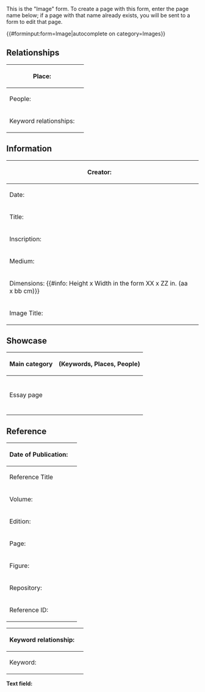 <noinclude>
This is the "Image" form.
To create a page with this form, enter the page name below;
if a page with that name already exists, you will be sent to a form to edit that page.

{{#forminput:form=Image|autocomplete on category=Images}}

</noinclude><includeonly>
<div id="wikiPreview" style="display: none; padding-bottom: 25px; margin-bottom: 25px; border-bottom: 1px solid #AAAAAA;"></div>
{{{for template|Image}}}
== Relationships ==
{| class="formtable"
! Place:
| {{{field|Place}}}
|-
! People:
| {{{field|People}}}
|-
! Keyword relationships:
| {{{field|Keyword relationships|holds template}}}
|}

== Information ==
{| class="formtable"
! Creator:
| {{{field|Creator}}}
|-
! Date:
| {{Form:Date|Prefix=Creation}}
|-
! Title:
| {{{field|Title}}}
|-
! Inscription:
| {{{field|Inscription|input type=textarea}}}
|-
! Medium:
| {{{field|Medium}}}
|-
! Dimensions: {{#info: Height x Width in the form XX x ZZ in. (aa x bb cm)}}
| {{{field|Dimensions}}}
|-
! Image Title:
| {{{field|Image Title|mandatory}}}
|}

== Showcase ==
{| class="formtable"
|-
! Main category
| class="pl-3 checkbox-cell" | {{{field|Showcase main|input type=checkbox|label=Designate image as representative of one of the main categories|show on select=Yes=>showcase-main-category;}}} (Keywords, Places, People)
|- id="showcase-main-category"
!
| class="pl-3" | {{{field|Showcase main Category|input type=dropdown|values=Keywords,Places,People|mandatory}}}
|-
! Essay page
| class="pl-3 checkbox-cell" | {{{field|Showcase essay|input type=checkbox|label=Designate image as representative of an essay|show on select=Yes=>showcase-essay-page;}}}
|- id="showcase-essay-page"
!
| class="pl-3 " | {{{field|Showcase essay Page|input type=combobox|values from category=Essays|mandatory}}}
|}

== Reference ==
{| class="formtable"
! Date of Publication:
| {{Form:Date|Prefix=Publication}}
|-
! Reference Title
| {{{field|Reference Title}}}
|-
! Volume:
| {{{field|Volume}}}
|-
! Edition:
| {{{field|Edition}}}
|-
! Page:
| {{{field|Page number}}}
|-
! Figure:
| {{{field|Figure}}}
|-
! Repository:
| {{{field|Repository}}}
|-
! Reference ID:
| {{{field|Reference ID}}}
|}
{{{end template}}}

{{{for template|Keyword relationship|embed in field=Image[Keyword relationships]|multiple}}}
{| class="formtable"
! Keyword relationship:
| {{{field|Keyword relationship|property=Keyword relationship}}}
|-
! Keyword:
| {{{field|Keyword|property=Keyword|input type=text with autocomplete|values from category=Keywords}}}
|}
{{{end template}}}

'''Text field:'''

{{{standard input|free text|rows=10}}}
</includeonly>

